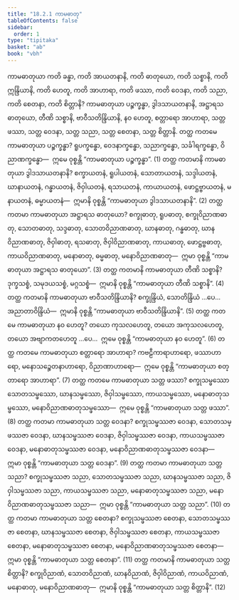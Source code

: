 ```yaml
---
title: "18.2.1 ကာမဓာတု"
tableOfContents: false
sidebar:
  order: 1
type: "tipitaka"
basket: "ab"
book: "vbh"
---
```



<DynamicBreadcrumb />

<Division number="991" book="vbh">

<Paragraph number="2990" book="vbh">
ကာမဓာတုယာ ကတိ ခန္ဓာ, ကတိ အာယတနာနိ, ကတိ ဓာတုယော, ကတိ သစ္စာနိ, ကတိ ဣန္ဒြိယာနိ, ကတိ ဟေတူ, ကတိ အာဟာရာ, ကတိ ဖဿာ, ကတိ ဝေဒနာ, ကတိ သညာ, ကတိ စေတနာ, ကတိ စိတ္တာနိ?
</Paragraph>

<Paragraph number="2991" book="vbh">
ကာမဓာတုယာ ပဉ္စက္ခန္ဓာ, ဒွါဒသာယတနာနိ, အဋ္ဌာရသ ဓာတုယော, တီဏိ သစ္စာနိ, ဗာဝီသတိန္ဒြိယာနိ, နဝ ဟေတူ, စတ္တာရော အာဟာရာ, သတ္တ ဖဿာ, သတ္တ ဝေဒနာ, သတ္တ သညာ, သတ္တ စေတနာ, သတ္တ စိတ္တာနိ.
</Paragraph>

</Division>
<Division number="992" book="vbh">

<Paragraph number="2992" book="vbh">
တတ္ထ ကတမေ ကာမဓာတုယာ ပဉ္စက္ခန္ဓာ? ရူပက္ခန္ဓော, ဝေဒနာက္ခန္ဓော, သညာက္ခန္ဓော, သင်္ခါရက္ခန္ဓော, ဝိညာဏက္ခန္ဓော—  ဣမေ ဝုစ္စန္တိ “ကာမဓာတုယာ ပဉ္စက္ခန္ဓာ”. (1)
</Paragraph>

<Paragraph number="2993" book="vbh">
တတ္ထ ကတမာနိ ကာမဓာတုယာ ဒွါဒသာယတနာနိ? စက္ခာယတနံ, ရူပါယတနံ, သောတာယတနံ, သဒ္ဒါယတနံ, ဃာနာယတနံ, ဂန္ဓာယတနံ, ဇိဝှါယတနံ, ရသာယတနံ, ကာယာယတနံ, ဖောဋ္ဌဗ္ဗာယတနံ, မနာယတနံ, ဓမ္မာယတနံ—  ဣမာနိ ဝုစ္စန္တိ “ကာမဓာတုယာ ဒွါဒသာယတနာနိ”. (2)
</Paragraph>

<Paragraph number="2994" book="vbh">
တတ္ထ ကတမာ ကာမဓာတုယာ အဋ္ဌာရသ ဓာတုယော? စက္ခုဓာတု, ရူပဓာတု, စက္ခုဝိညာဏဓာတု, သောတဓာတု, သဒ္ဒဓာတု, သောတဝိညာဏဓာတု, ဃာနဓာတု, ဂန္ဓဓာတု, ဃာနဝိညာဏဓာတု, ဇိဝှါဓာတု, ရသဓာတု, ဇိဝှါဝိညာဏဓာတု, ကာယဓာတု, ဖောဋ္ဌဗ္ဗဓာတု, ကာယဝိညာဏဓာတု, မနောဓာတု, ဓမ္မဓာတု, မနောဝိညာဏဓာတု—  ဣမာ ဝုစ္စန္တိ “ကာမဓာတုယာ အဋ္ဌာရသ ဓာတုယော”. (3)
</Paragraph>

<Paragraph number="2995" book="vbh">
တတ္ထ ကတမာနိ ကာမဓာတုယာ တီဏိ သစ္စာနိ? ဒုက္ခသစ္စံ, သမုဒယသစ္စံ, မဂ္ဂသစ္စံ—  ဣမာနိ ဝုစ္စန္တိ “ကာမဓာတုယာ တီဏိ သစ္စာနိ”. (4)
</Paragraph>

<Paragraph number="2996" book="vbh">
တတ္ထ ကတမာနိ ကာမဓာတုယာ ဗာဝီသတိန္ဒြိယာနိ? စက္ခုန္ဒြိယံ, သောတိန္ဒြိယံ …ပေ…  အညာတာဝိန္ဒြိယံ—  ဣမာနိ ဝုစ္စန္တိ “ကာမဓာတုယာ ဗာဝီသတိန္ဒြိယာနိ”. (5)
</Paragraph>

<Paragraph number="2997" book="vbh">
တတ္ထ ကတမေ ကာမဓာတုယာ နဝ ဟေတူ? တယော ကုသလဟေတူ, တယော အကုသလဟေတူ, တယော အဗျာကတဟေတူ …ပေ…  ဣမေ ဝုစ္စန္တိ “ကာမဓာတုယာ နဝ ဟေတူ”. (6)
</Paragraph>

<Paragraph number="2998" book="vbh">
တတ္ထ ကတမေ ကာမဓာတုယာ စတ္တာရော အာဟာရာ? ကဗဠီကာရာဟာရော, ဖဿာဟာရော, မနောသဉ္စေတနာဟာရော, ဝိညာဏာဟာရော—  ဣမေ ဝုစ္စန္တိ “ကာမဓာတုယာ စတ္တာရော အာဟာရာ”. (7)
</Paragraph>

<Paragraph number="2999" book="vbh">
တတ္ထ ကတမေ ကာမဓာတုယာ သတ္တ ဖဿာ? စက္ခုသမ္ဖဿော သောတသမ္ဖဿော, ဃာနသမ္ဖဿော, ဇိဝှါသမ္ဖဿော, ကာယသမ္ဖဿော, မနောဓာတုသမ္ဖဿော, မနောဝိညာဏဓာတုသမ္ဖဿော—  ဣမေ ဝုစ္စန္တိ “ကာမဓာတုယာ သတ္တ ဖဿာ”. (8)
</Paragraph>

<Paragraph number="3000" book="vbh">
တတ္ထ ကတမာ ကာမဓာတုယာ သတ္တ ဝေဒနာ? စက္ခုသမ္ဖဿဇာ ဝေဒနာ, သောတသမ္ဖဿဇာ ဝေဒနာ, ဃာနသမ္ဖဿဇာ ဝေဒနာ, ဇိဝှါသမ္ဖဿဇာ ဝေဒနာ, ကာယသမ္ဖဿဇာ ဝေဒနာ, မနောဓာတုသမ္ဖဿဇာ ဝေဒနာ, မနောဝိညာဏဓာတုသမ္ဖဿဇာ ဝေဒနာ—  ဣမာ ဝုစ္စန္တိ “ကာမဓာတုယာ သတ္တ ဝေဒနာ”. (9)
</Paragraph>

<Paragraph number="3001" book="vbh">
တတ္ထ ကတမာ ကာမဓာတုယာ သတ္တ သညာ? စက္ခုသမ္ဖဿဇာ သညာ, သောတသမ္ဖဿဇာ သညာ, ဃာနသမ္ဖဿဇာ သညာ, ဇိဝှါသမ္ဖဿဇာ သညာ, ကာယသမ္ဖဿဇာ သညာ, မနောဓာတုသမ္ဖဿဇာ သညာ, မနောဝိညာဏဓာတုသမ္ဖဿဇာ သညာ—  ဣမာ ဝုစ္စန္တိ “ကာမဓာတုယာ သတ္တ သညာ”. (10)
</Paragraph>

<Paragraph number="3002" book="vbh">
တတ္ထ ကတမာ ကာမဓာတုယာ သတ္တ စေတနာ? စက္ခုသမ္ဖဿဇာ စေတနာ, သောတသမ္ဖဿဇာ စေတနာ, ဃာနသမ္ဖဿဇာ စေတနာ, ဇိဝှါသမ္ဖဿဇာ စေတနာ, ကာယသမ္ဖဿဇာ စေတနာ, မနောဓာတုသမ္ဖဿဇာ စေတနာ, မနောဝိညာဏဓာတုသမ္ဖဿဇာ စေတနာ—  ဣမာ ဝုစ္စန္တိ “ကာမဓာတုယာ သတ္တ စေတနာ”. (11)
</Paragraph>

<Paragraph number="3003" book="vbh">
တတ္ထ ကတမာနိ ကာမဓာတုယာ သတ္တ စိတ္တာနိ? စက္ခုဝိညာဏံ, သောတဝိညာဏံ, ဃာနဝိညာဏံ, ဇိဝှါဝိညာဏံ, ကာယဝိညာဏံ, မနောဓာတု, မနောဝိညာဏဓာတု—  ဣမာနိ ဝုစ္စန္တိ “ကာမဓာတုယာ သတ္တ စိတ္တာနိ”. (12)
</Paragraph>
</Division>